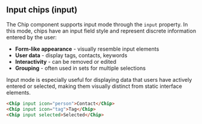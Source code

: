 ## Input chips (input)

The Chip component supports input mode through the `input` property. In this mode, chips have an input field style and represent discrete information entered by the user:

- **Form-like appearance** - visually resemble input elements
- **User data** - display tags, contacts, keywords
- **Interactivity** - can be removed or edited
- **Grouping** - often used in sets for multiple selections

Input mode is especially useful for displaying data that users have actively entered or selected, making them visually distinct from static interface elements.

```html
<Chip input icon="person">Contact</Chip>
<Chip input icon="tag">Tag</Chip>
<Chip input selected>Selected</Chip>
```
